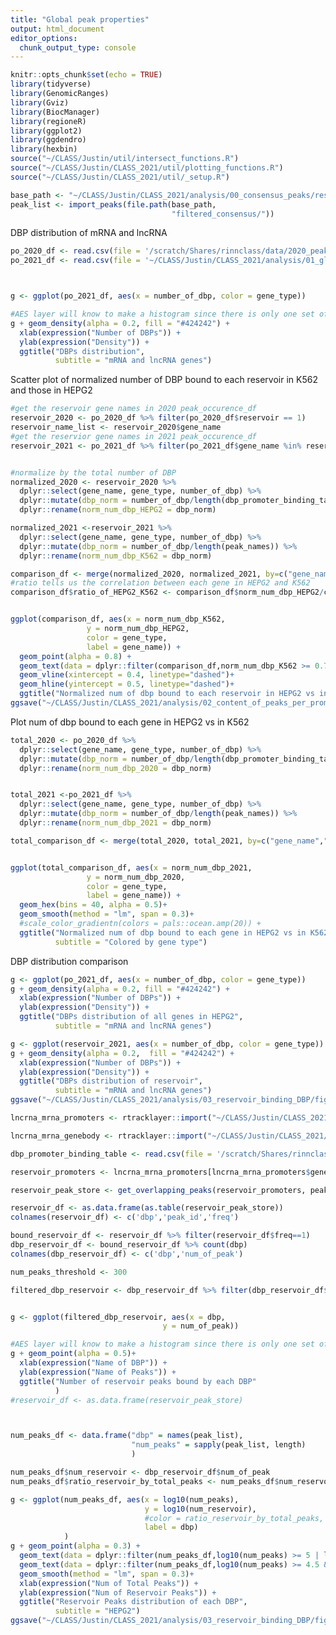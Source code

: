 ```yaml
---
title: "Global peak properties"
output: html_document
editor_options: 
  chunk_output_type: console
---
```


```r
knitr::opts_chunk$set(echo = TRUE)
library(tidyverse)
library(GenomicRanges)
library(Gviz)
library(BiocManager)
library(regioneR)
library(ggplot2)
library(ggdendro)
library(hexbin)
source("~/CLASS/Justin/util/intersect_functions.R")
source("~/CLASS/Justin/CLASS_2021/util/plotting_functions.R")
source("~/CLASS/Justin/CLASS_2021/util/_setup.R")
```

```r
base_path <- "~/CLASS/Justin/CLASS_2021/analysis/00_consensus_peaks/results"
peak_list <- import_peaks(file.path(base_path,
                                    "filtered_consensus/"))

```

DBP distribution of mRNA and lncRNA
```r
po_2020_df <- read.csv(file = '/scratch/Shares/rinnclass/data/2020_peak_occurence_df.csv')
po_2021_df <- read.csv(file = '~/CLASS/Justin/CLASS_2021/analysis/01_global_peak_properties/results/peak_occurence_dataframe.csv')



g <- ggplot(po_2021_df, aes(x = number_of_dbp, color = gene_type))

#AES layer will know to make a histogram since there is only one set of values for x.
g + geom_density(alpha = 0.2, fill = "#424242") +
  xlab(expression("Number of DBPs")) +
  ylab(expression("Density")) +
  ggtitle("DBPs distribution",
          subtitle = "mRNA and lncRNA genes") 

```

Scatter plot of normalized number of DBP bound to each reservoir in K562 and those in HEPG2
```r
#get the reservoir gene names in 2020 peak_occurence_df
reservoir_2020 <- po_2020_df %>% filter(po_2020_df$reservoir == 1) 
reservoir_name_list <- reservoir_2020$gene_name
#get the reservior gene names in 2021 peak_occurence_df
reservoir_2021 <- po_2021_df %>% filter(po_2021_df$gene_name %in% reservoir_name_list)


#normalize by the total number of DBP
normalized_2020 <- reservoir_2020 %>%
  dplyr::select(gene_name, gene_type, number_of_dbp) %>%
  dplyr::mutate(dbp_norm = number_of_dbp/length(dbp_promoter_binding_table$dbp)) %>%
  dplyr::rename(norm_num_dbp_HEPG2 = dbp_norm)

normalized_2021 <-reservoir_2021 %>%
  dplyr::select(gene_name, gene_type, number_of_dbp) %>%
  dplyr::mutate(dbp_norm = number_of_dbp/length(peak_names)) %>%
  dplyr::rename(norm_num_dbp_K562 = dbp_norm)

comparison_df <- merge(normalized_2020, normalized_2021, by=c("gene_name","gene_type"))
#ratio tells us the correlation between each gene in HEPG2 and K562
comparison_df$ratio_of_HEPG2_K562 <- comparison_df$norm_num_dbp_HEPG2/comparison_df$norm_num_dbp_K562


ggplot(comparison_df, aes(x = norm_num_dbp_K562, 
                 y = norm_num_dbp_HEPG2,
                 color = gene_type,
                 label = gene_name)) +
  geom_point(alpha = 0.8) +
  geom_text(data = dplyr::filter(comparison_df,norm_num_dbp_K562 >= 0.75 & norm_num_dbp_HEPG2 >= 0.5 ), alpha = 0.9)+
  geom_vline(xintercept = 0.4, linetype="dashed")+
  geom_hline(yintercept = 0.5, linetype="dashed")+
  ggtitle("Normalized num of dbp bound to each reservoir in HEPG2 vs in K562")
ggsave("~/CLASS/Justin/CLASS_2021/analysis/02_content_of_peaks_per_promoter/figures/Normalized_distribution_num_dbp_HEPG2_K562.png", height = 5, width = 8)

```
Plot num of dbp bound to each gene in HEPG2 vs in K562
```r
total_2020 <- po_2020_df %>%
  dplyr::select(gene_name, gene_type, number_of_dbp) %>%
  dplyr::mutate(dbp_norm = number_of_dbp/length(dbp_promoter_binding_table$dbp)) %>%
  dplyr::rename(norm_num_dbp_2020 = dbp_norm)


total_2021 <-po_2021_df %>%
  dplyr::select(gene_name, gene_type, number_of_dbp) %>%
  dplyr::mutate(dbp_norm = number_of_dbp/length(peak_names)) %>%
  dplyr::rename(norm_num_dbp_2021 = dbp_norm)

total_comparison_df <- merge(total_2020, total_2021, by=c("gene_name","gene_type"))


ggplot(total_comparison_df, aes(x = norm_num_dbp_2021, 
                 y = norm_num_dbp_2020,
                 color = gene_type,
                 label = gene_name)) +
  geom_hex(bins = 40, alpha = 0.5)+
  geom_smooth(method = "lm", span = 0.3)+
  #scale_color_gradientn(colors = pals::ocean.amp(20)) +
  ggtitle("Normalized num of dbp bound to each gene in HEPG2 vs in K562",
          subtitle = "Colored by gene type")
```

DBP distribution comparison
```r
g <- ggplot(po_2021_df, aes(x = number_of_dbp, color = gene_type))
g + geom_density(alpha = 0.2, fill = "#424242") +
  xlab(expression("Number of DBPs")) +
  ylab(expression("Density")) +
  ggtitle("DBPs distribution of all genes in HEPG2",
          subtitle = "mRNA and lncRNA genes") 

g <- ggplot(reservoir_2021, aes(x = number_of_dbp, color = gene_type))
g + geom_density(alpha = 0.2,  fill = "#424242") +
  xlab(expression("Number of DBPs")) +
  ylab(expression("Density")) +
  ggtitle("DBPs distribution of reservoir",
          subtitle = "mRNA and lncRNA genes") 
ggsave("~/CLASS/Justin/CLASS_2021/analysis/03_reservoir_binding_DBP/figures/DBP_distribution_reservoir_in_HEPG2.png", height = 5, width = 8)
```

```r
lncrna_mrna_promoters <- rtracklayer::import("~/CLASS/Justin/CLASS_2021/analysis/00_consensus_peaks/results/promoters/lncrna_mrna_promoters.gtf")

lncrna_mrna_genebody <- rtracklayer::import("~/CLASS/Justin/CLASS_2021/analysis/00_consensus_peaks/results/genebody/lncrna_mrna_genebody.gtf")

dbp_promoter_binding_table <- read.csv(file = '/scratch/Shares/rinnclass/data/dbp_promoter_binding_table.csv')

reservoir_promoters <- lncrna_mrna_promoters[lncrna_mrna_promoters$gene_name %in% reservoir_name_list]

reservoir_peak_store <- get_overlapping_peaks(reservoir_promoters, peak_list, 1)

reservoir_df <- as.data.frame(as.table(reservoir_peak_store))
colnames(reservoir_df) <- c('dbp','peak_id','freq')

bound_reservoir_df <- reservoir_df %>% filter(reservoir_df$freq==1)
dbp_reservoir_df <- bound_reservoir_df %>% count(dbp)
colnames(dbp_reservoir_df) <- c('dbp','num_of_peak')

num_peaks_threshold <- 300

filtered_dbp_reservoir <- dbp_reservoir_df %>% filter(dbp_reservoir_df$num_of_peak >= num_peaks_threshold)


g <- ggplot(filtered_dbp_reservoir, aes(x = dbp,
                                  y = num_of_peak))

#AES layer will know to make a histogram since there is only one set of values for x.
g + geom_point(alpha = 0.5)+
  xlab(expression("Name of DBP")) +
  ylab(expression("Name of Peaks")) +
  ggtitle("Number of reservoir peaks bound by each DBP"
          ) 
#reservoir_df <- as.data.frame(reservoir_peak_store)



num_peaks_df <- data.frame("dbp" = names(peak_list),
                           "num_peaks" = sapply(peak_list, length)
                           )

num_peaks_df$num_reservoir <- dbp_reservoir_df$num_of_peak
num_peaks_df$ratio_reservoir_by_total_peaks <- num_peaks_df$num_reservoir/num_peaks_df$num_peaks * 100

g <- ggplot(num_peaks_df, aes(x = log10(num_peaks),
                              y = log10(num_reservoir),
                              #color = ratio_reservoir_by_total_peaks,
                              label = dbp)
            )
g + geom_point(alpha = 0.3) +
  geom_text(data = dplyr::filter(num_peaks_df,log10(num_peaks) >= 5 | log10(num_reservoir) <= 1 ), alpha = 1)+
  geom_text(data = dplyr::filter(num_peaks_df,log10(num_peaks) >= 4.5 & log10(num_reservoir) <= 1.5 ), alpha = 1)+
  geom_smooth(method = "lm", span = 0.3)+
  xlab(expression("Num of Total Peaks")) +
  ylab(expression("Num of Reservoir Peaks")) +
  ggtitle("Reservoir Peaks distribution of each DBP",
          subtitle = "HEPG2") 
ggsave("~/CLASS/Justin/CLASS_2021/analysis/03_reservoir_binding_DBP/figures/Reservoir_distribution_of_each_DBP_in_HEPG2.png", height = 5, width = 8)

```

